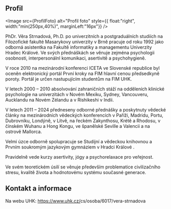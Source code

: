 
## Profil

<Image src={ProfilFoto} alt="Profil foto" style={{ float:"right", width:"min(250px,40%)", marginLeft:"16px"}} />

PhDr. Věra Strnadová, Ph.D. po univerzitních a postgraduálních studiích na Filozofické fakulté Masarykovy univerzity v Brně pracuje od roku 1992 jako odborná asistentka na Fakultě informatiky a managementu Univerzity Hradec Králové. Ve svých přednáškách se věnuje zejména psychologii osobnosti, interpersonálnl komunikaci, asertivitě a psychohygieně.

V roce 2010 na mezinárodní konferenci ICETA ve Slovenské republice byl oceněn elektronický portál <Link href="/pknf">První kroky na FIM</Link> hlavní cenou předsedkyně poroty. Portál je určen nastupujícím studentům na FIM UHK.

V letech 2000 – 2010 absolvování zahraničních  stáží na odděleních klinické psychologie na univerzitách v Novém Mexiku, Sydney, Vancouveru, Aucklandu na Novém Zélandu a v Rishikeshi v Indii.

V letech 2011 – 2024 předneseny odborné přednášky a poskytnuty vědecké články na mezinárodních vědeckých konferencích v Paříži, Madridu, Portu, Dubrovníku, Londýně, v Litvě, na řeckém Zakynthosu, Krétě a Rhodosu, v čínském Wuhanu a Hong Kongu, ve španělské Seville a Valencii a na ostrově Mallorca.

Velmi úzce odborně spolupracuje se Studijní a vědeckou knihovnou a Prvním soukromým jazykovým gymnáziem v Hradci Králové .

Pravidelně vede kurzy asertivity, jógy a psychorelaxace pro veřejnost.

Ve svém teoretickém úsilí se věnuje především problematice civilizačního stresu, kvalitě života a hodnotovému systému současné generace.

## Kontakt a informace

Na webu UHK: <Link href="https://www.uhk.cz/cs/osoba/6017/vera-strnadova">https://www.uhk.cz/<wbr />cs/<wbr />osoba/<wbr />6017/<wbr />vera-strnadova</Link>
